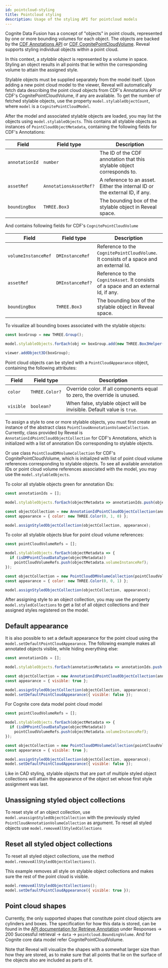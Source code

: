 ```yaml
---
id: pointcloud-styling
title: Pointcloud styling
description: Usage of the styling API for pointcloud models
---
```


Cognite Data Fusion has a concept of "objects" in point clouds, represented by one or more bounding volumes for
each object. The objects are backed by the [CDF Annotations API](https://docs.cognite.com/api/v1/#tag/Annotations) or [CDF CognitePointCloudVolume](https://docs.cognite.com/cdf/dm/dm_reference/dm_core_data_model/#cognitepointcloudvolume).
Reveal supports styling individual objects within a point cloud.


<DemoWrapper modelType="pointcloud" />

In this context, a _stylable object_ is represented by a volume in space. Styling an object results in all points that lie within the corresponding volume to attain the assigned style.

Stylable objects must be supplied separately from the model itself. Upon adding a new point cloud model to the viewer, Reveal will automatically fetch data describing the point cloud objects from CDF's Annotations API or CDF's CognitePointCloudVolume, if any are available.
To get the number of fetched stylable objects, use the property `model.stylableObjectCount`, where `model` is a `CognitePointCloudModel`.

After the model and associated stylable objects are loaded, you may list the objects using `model.stylableObjects`. This contains all stylable objects as instances of `PointCloudObjectMetadata`, containing the following fields for CDF's Annotations:

| Field                      | Field type                      | Description                                                                           |
|----------------------------|---------------------------------|---------------------------------------------------------------------------------------|
| `annotationId`             | `number`                        | The ID of the CDF annotation that this stylable object corresponds to.                |
| `assetRef`                 | `AnnotationsAssetRef?`          | A reference to an asset. Either the internal ID or the external ID, if any.           |
| `boundingBox`              | `THREE.Box3`                    | The bounding box of the stylable object in Reveal space.                              |

And contains following fields for CDF's `CognitePointCloudVolume`

| Field                      | Field type                      | Description                                                                           |
|----------------------------|---------------------------------|---------------------------------------------------------------------------------------|
| `volumeInstanceRef`        | `DMInstanceRef`                 | Reference to the `CognitePointCloudVolume`. It consists of a space and an external Id.|
| `assetRef`                 | `DMInstanceRef?`                | Reference to the `CogniteAsset`. It consists of a space and an external Id, if any.   |
| `boundingBox`              | `THREE.Box3`                    | The bounding box of the stylable object in Reveal space.                              |

To visualize all bounding boxes associated with the stylable objects:

```js runnable
const boxGroup = new THREE.Group();

model.stylableObjects.forEach(obj => boxGroup.add(new THREE.Box3Helper(obj.boundingBox)));

viewer.addObject3D(boxGroup);
```

Point cloud objects can be styled with a `PointCloudAppearance` object, containing the following attributes:

| Field                      | Field type                      | Description                                                                           |
|----------------------------|---------------------------------|---------------------------------------------------------------------------------------|
| `color`                    | `THREE.Color?`                  | Override color. If all components equal to zero, the override is unused.              |
| `visible`                  | `boolean?`                      | When false, stylable object will be invisible. Default value is `true`.               |

To assign a style to one or more stylable objects, you must first create an instance of the abstract class `PointCloudAnnotationVolumeCollection`.
Currently, class provided by Reveal is `AnnotationIdPointCloudObjectCollection` for CDF's Annotations, which is initialized with a list of annotation IDs corresponding to stylable objects.

Or use class `PointCloudDMVolumeCollection` for CDF's CognitePointCloudVolume, which is initialized with list of point cloud volume references corresponding to stylable objects.
To see all available annotation IDs or point cloud volume references associated with the model, you may use the `model.stylableObjects`.

To color all stylable objects green for annotation IDs:

```js runnable
const annotationIds = [];

model.stylableObjects.forEach(objectMetadata => annotationIds.push(objectMetadata.annotationId));

const objectCollection = new AnnotationIdPointCloudObjectCollection(annotationIds);
const appearance = { color: new THREE.Color(0, 1, 0) };

model.assignStyledObjectCollection(objectCollection, appearance);
```

To color all stylable objects blue for point cloud volume references:
```jsx
const pointCloudVolumeRefs = [];

model.stylableObjects.forEach(objectMetadata => {
  if (isDMPointCloudDataType(objectMetadata))
    pointCloudVolumeRefs.push(objectMetadata.volumeInstanceRef);
});

const objectCollection = new PointCloudDMVolumeCollection(pointCloudVolumeRefs);
const appearance = { color: new THREE.Color(0, 0, 1) };

model.assignStyledObjectCollection(objectCollection, appearance);
```

After assigning style to an object collection, you may use the property `model.styledCollections` to get a list of all object collections and their assigned styles registered on the model.

## Default appearance

It is also possible to set a default appearance for the point cloud using the `model.setDefaultPointCloudAppearance`. The following example makes all annotated objects visible, while hiding everything else:

```js runnable
const annotationIds = [];

model.stylableObjects.forEach(annotationMetadata => annotationIds.push(annotationMetadata.annotationId));

const objectCollection = new AnnotationIdPointCloudObjectCollection(annotationIds);
const appearance = { visible: true };

model.assignStyledObjectCollection(objectCollection, appearance);
model.setDefaultPointCloudAppearance({ visible: false });
```

For Cognite core data model point cloud model
```jsx
const pointCloudVolumeRefs = [];

model.stylableObjects.forEach(objectMetadata => {
  if (isDMPointCloudDataType(objectMetadata))
    pointCloudVolumeRefs.push(objectMetadata.volumeInstanceRef);
});

const objectCollection = new PointCloudDMVolumeCollection(pointCloudVolumeRefs);
const appearance = { visible: true };

model.assignStyledObjectCollection(objectCollection, appearance);
model.setDefaultPointCloudAppearance({ visible: false });
```

Like in CAD styling, stylable objects that are part of multiple styled object collections will attain the appearance of the object set whose first style assignment was last.

## Unassigning styled object collections

To reset style of an object collection, use `model.unassignStyledObjectCollection` with the previously styled `PointCloudAnnotationVolumeCollection` as argument. To reset all styled objects use `model.removeAllStyledCollections`

## Reset all styled object collections

To reset all styled object collections, use the method `model.removeAllStyledObjectCollections()`.

This example removes all style on stylable object collections and makes sure the rest of the point cloud is visible.
```js runnable
model.removeAllStyledObjectCollections();
model.setDefaultPointCloudAppearance({ visible: true });
```

## Point cloud shapes

Currently, the only supported shapes that constitute point cloud objects are cylinders and boxes. The specification for how this data is stored, can be found in the [API documentation for Retrieve Annotation](https://docs.cognite.com/api/v1/#tag/Annotations/operation/annotationsGet) under Responses -> 200 Successful retrieval -> `data` -> `pointcloud.BoundingVolume`.
And for Cognite core data model refer CognitePointCloudVolume.

Note that Reveal will visualize the shapes with a somewhat larger size than how they are stored, as to make sure that all points that lie on the surface of the objects also are included as parts of it.
